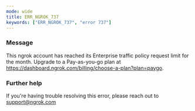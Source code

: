 ```yaml
---
mode: wide
title: ERR_NGROK_737
keywords: ["ERR_NGROK_737", "error 737"]
---
```



### Message

This ngrok account has reached its Enterprise traffic policy request limit for the month. Upgrade to a Pay-as-you-go plan at https://dashboard.ngrok.com/billing/choose-a-plan?plan=paygo.

<ErrorDetails />

### Further help

If you're having trouble resolving this error, please reach out to [support@ngrok.com](mailto:support@ngrok.com?subject=Help%20with%20ERR_NGROK_737)
